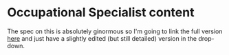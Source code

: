 # Occupational Specialist content

The spec on this is absolutely ginormous so I'm going to link the full version [here]() and just have a slightly edited (but still detailed) version in the drop-down.
